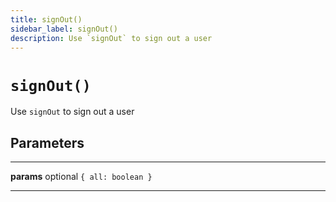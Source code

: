 ```yaml
---
title: signOut()
sidebar_label: signOut()
description: Use `signOut` to sign out a user
---
```


# `signOut()`

Use `signOut` to sign out a user

## Parameters

---

**<span className="parameter-name">params</span>** <span className="optional-status">optional</span> `{ all: boolean }`

---
